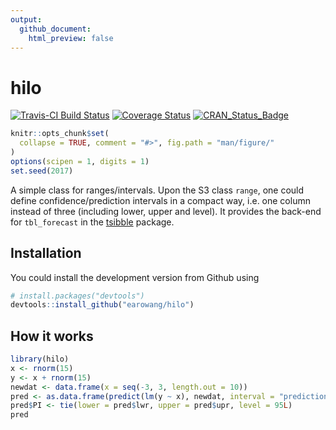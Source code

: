 ```yaml
---
output:
  github_document:
    html_preview: false
---
```


<!-- README.md is generated from README.Rmd. Please edit that file -->

# hilo

[![Travis-CI Build Status](https://travis-ci.org/earowang/hilo.svg?branch=master)](https://travis-ci.org/earowang/hilo)
[![Coverage Status](https://img.shields.io/codecov/c/github/earowang/hilo/master.svg)](https://codecov.io/github/earowang/hilo?branch=master)
[![CRAN_Status_Badge](http://www.r-pkg.org/badges/version/hilo)](https://cran.r-project.org/package=hilo)

```r
knitr::opts_chunk$set(
  collapse = TRUE, comment = "#>", fig.path = "man/figure/"
)
options(scipen = 1, digits = 1)
set.seed(2017)
```

A simple class for ranges/intervals. Upon the S3 class `range`, one could define confidence/prediction intervals in a compact way, i.e. one column instead of three (including lower, upper and level). It provides the back-end for `tbl_forecast` in the [tsibble](http://pkg.earo.me/tsibble) package.

## Installation

You could install the development version from Github using

```r
# install.packages("devtools")
devtools::install_github("earowang/hilo")
```

## How it works

```r
library(hilo)
x <- rnorm(15)
y <- x + rnorm(15)
newdat <- data.frame(x = seq(-3, 3, length.out = 10))
pred <- as.data.frame(predict(lm(y ~ x), newdat, interval = "prediction"))
pred$PI <- tie(lower = pred$lwr, upper = pred$upr, level = 95L)
pred
```

